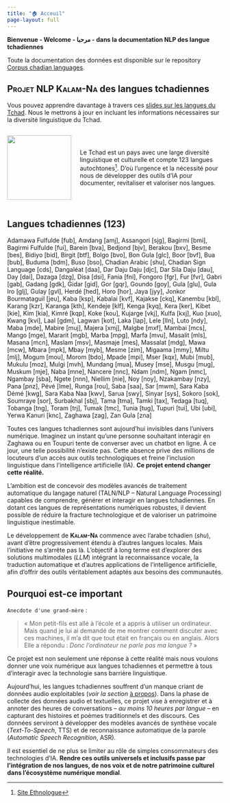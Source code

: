 ```yaml
---
title: "🏠 Acceuil"
page-layout: full
---
```


**Bienvenue - Welcome - مرحبا - dans la documentation NLP des langue tchadiennes**

Toute la documentation des données est disponible sur le repository [Corpus chadian languages](https://github.com/abdelazizharane/Corpus-Chadian-Languages/).

## [Projet NLP Kalam-Na]{.smallcaps} des langues tchadiennes

Vous pouvez apprendre davantage à travers ces [slides sur les langues du Tchad](langues_tchadiennes.qmd). Nous le mettrons à jour en incluant les informations nécessaires sur la diversité linguistique du Tchad.

::: {style="display: flex; align-items: center;"}
<img src="images/chadian_diversity.png" width="150" style="margin-right: 20px;"/>

Le Tchad est un pays avec une large diversité linguistique et culturelle et compte 123 langues autochtones[^1]. D'où l'urgence et la nécessité pour nous de développer des outils d'IA pour documenter, revitaliser et valoriser nos langues.
:::

[^1]: [Site Ethnologue](https://www.ethnologue.com/country/TD/)

::: {.callout-tip icon="false"}
## Langues tchadiennes (123)

Adamawa Fulfulde \[fub\], Amdang \[amj\], Assangori \[sjg\], Bagirmi \[bmi\], Bagirmi Fulfulde \[fui\], Barein \[bva\], Bedjond \[bjv\], Berakou \[bxv\], Besme \[bes\], Bidiyo \[bid\], Birgit \[btf\], Bolgo \[bvo\], Bon Gula \[glc\], Boor \[bvf\], Bua \[bub\], Buduma \[bdm\], Buso \[bso\], Chadian Arabic \[shu\], Chadian Sign Language \[cds\], Dangaléat \[daa\], Dar Daju Daju \[djc\], Dar Sila Daju \[dau\], Day \[dai\], Dazaga \[dzg\], Disa \[dsi\], Fania \[fni\], Fongoro \[fgr\], Fur \[fvr\], Gabri \[gab\], Gadang \[gdk\], Gidar \[gid\], Gor \[gqr\], Goundo \[goy\], Gula \[glu\], Gula Iro \[glj\], Gulay \[gvl\], Herdé \[hed\], Horo \[hor\], Jaya \[jyy\], Jonkor Bourmataguil \[jeu\], Kaba \[ksp\], Kabalai \[kvf\], Kajakse \[ckq\], Kanembu \[kbl\], Karang \[kzr\], Karanga \[kth\], Kendeje \[klf\], Kenga \[kyq\], Kera \[ker\], Kibet \[kie\], Kim \[kia\], Kimré \[kqp\], Koke \[kou\], Kujarge \[vkj\], Kulfa \[kxj\], Kuo \[xuo\], Kwang \[kvi\], Laal \[gdm\], Lagwan \[kot\], Laka \[lap\], Lele \[lln\], Luto \[ndy\], Maba \[mde\], Mabire \[muj\], Majera \[xmj\], Malgbe \[mxf\], Mambai \[mcs\], Mango \[mge\], Mararit \[mgb\], Marba \[mpg\], Marfa \[mvu\], Masalit \[mls\], Masana \[mcn\], Maslam \[msv\], Masmaje \[mes\], Massalat \[mdg\], Mawa \[mcw\], Mbara \[mpk\], Mbay \[myb\], Mesme \[zim\], Migaama \[mmy\], Miltu \[mlj\], Mogum \[mou\], Morom \[bdo\], Mpade \[mpi\], Mser \[kqx\], Mubi \[mub\], Mukulu \[moz\], Mulgi \[mvh\], Mundang \[mua\], Musey \[mse\], Musgu \[mug\], Muskum \[mje\], Naba \[mne\], Nancere \[nnc\], Ndam \[ndm\], Ngam \[nmc\], Ngambay \[sba\], Ngete \[nnn\], Niellim \[nie\], Noy \[noy\], Nzakambay \[nzy\], Pana \[pnz\], Pévé \[lme\], Runga \[rou\], Saba \[saa\], Sar \[mwm\], Sara Kaba Démé \[kwg\], Sara Kaba Naa \[kwv\], Sarua \[swy\], Sinyar \[sys\], Sokoro \[sok\], Soumraye \[sor\], Surbakhal \[sbj\], Tama \[tma\], Tamki \[tax\], Tedaga \[tuq\], Tobanga \[tng\], Toram \[trj\], Tumak \[tmc\], Tunia \[tug\], Tupuri \[tui\], Ubi \[ubi\], Yerwa Kanuri \[knc\], Zaghawa \[zag\], Zan Gula \[zna\]
:::

Toutes ces langues tchadiennes sont aujourd’hui invisibles dans l’univers numérique. Imaginez un instant qu’une personne souhaitant interagir en Zaghawa ou en Toupuri tente de converser avec un chatbot en ligne. À ce jour, une telle possibilité n’existe pas. Cette absence prive des millions de locuteurs d’un accès aux outils technologiques et freine l’inclusion linguistique dans l’intelligence artificielle (IA). **Ce projet entend changer cette réalité.**

L’ambition est de concevoir des modèles avancés de traitement automatique du langage naturel (TALN/NLP – Natural Language Processing) capables de comprendre, générer et interagir en langues tchadiennes. En dotant ces langues de représentations numériques robustes, il devient possible de réduire la fracture technologique et de valoriser un patrimoine linguistique inestimable.

Le développement de [**Kalam-Na**]{.smallcaps} commence avec l’arabe tchadien (*shu*), avant d’être progressivement étendu à d’autres langues locales. Mais l’initiative ne s’arrête pas là. L’objectif à long terme est d’explorer des solutions multimodales (*LLM*) intégrant la reconnaissance vocale, la traduction automatique et d’autres applications de l’intelligence artificielle, afin d’offrir des outils véritablement adaptés aux besoins des communautés.

::: callout-important
## Pourquoi est-ce important

`Anecdote d'une grand-mère` :

> « Mon petit-fils est allé à l'école et a appris à utiliser un ordinateur. Mais quand je lui ai demandé de me montrer comment discuter avec ces machines, il m'a dit que tout était en français ou en anglais. Alors Elle a répondu : *Donc l'ordinateur ne parle pas ma langue ?* »

Ce projet est non seulement une réponse à cette réalité mais nous voulons donner une voix numérique aux langues tchadiennes et permettre à tous d’interagir avec la technologie sans barrière linguistique.
:::

Aujourd’hui, les langues tchadiennes souffrent d’un manque criant de données audio exploitables (*voir la section* [à propos](about.qmd)). Dans la phase de collecte des données audio et textuelles, ce projet vise à enregistrer et à annoter des heures de conversations – *au moins 10 heures par langue* – en capturant des histoires et poèmes traditionnels et des discours. Ces données serviront à développer des modèles avancés de synthèse vocale (*Text-To-Speech*, TTS) et de reconnaissance automatique de la parole (*Automatic Speech Recognition*, ASR).

Il est essentiel de ne plus se limiter au rôle de simples consommateurs des technologies d'IA. **Rendre ces outils universels et inclusifs passe par l’intégration de nos langues, de nos voix et de notre patrimoine culturel dans l’écosystème numérique mondial**.